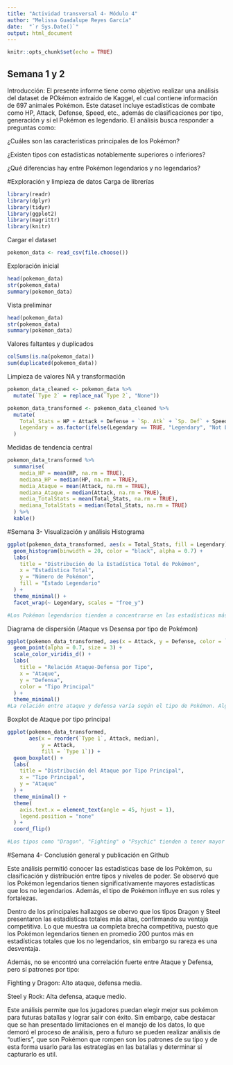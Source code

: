 ---
title: "Actividad transversal 4- Módulo 4"
author: "Melissa Guadalupe Reyes García"
date:  "`r Sys.Date()`"
output: html_document
---

```{r setup, include=FALSE}
knitr::opts_chunk$set(echo = TRUE)
```

## Semana 1 y 2
Introducción:
El presente informe tiene como objetivo realizar una análisis del dataset de POkémon extraido de Kaggel, el cual contiene información de 697 animales Pokémon. Este dataset incluye estadísticas de combate como HP, Attack, Defense, Speed, etc., además de clasificaciones por tipo, generación y sí el Pokémon es legendario. 
El análisis busca responder a preguntas como:

¿Cuáles son las características principales de los Pokémon?

¿Existen tipos con estadísticas notablemente superiores o inferiores?

¿Qué diferencias hay entre Pokémon legendarios y no legendarios?

#Exploración y limpieza de datos
Carga de librerías
```{r}
library(readr)
library(dplyr)
library(tidyr)
library(ggplot2)
library(magrittr)
library(knitr)
```

Cargar el dataset
```{r}
pokemon_data <- read_csv(file.choose())
```

Exploración inicial 
```{r cars}
head(pokemon_data)
str(pokemon_data)
summary(pokemon_data)

```

Vista preliminar
```{r}
head(pokemon_data)
str(pokemon_data)
summary(pokemon_data)
```

Valores faltantes y duplicados
```{r}
colSums(is.na(pokemon_data))
sum(duplicated(pokemon_data))

```

Limpieza de valores NA y transformación
```{r}
pokemon_data_cleaned <- pokemon_data %>%
  mutate(`Type 2` = replace_na(`Type 2`, "None"))

pokemon_data_transformed <- pokemon_data_cleaned %>%
  mutate(
    Total_Stats = HP + Attack + Defense + `Sp. Atk` + `Sp. Def` + Speed,
    Legendary = as.factor(ifelse(Legendary == TRUE, "Legendary", "Not Legendary"))
  )
```

Medidas de tendencia central
```{r}
pokemon_data_transformed %>%
  summarise(
    media_HP = mean(HP, na.rm = TRUE),
    mediana_HP = median(HP, na.rm = TRUE),
    media_Ataque = mean(Attack, na.rm = TRUE),
    mediana_Ataque = median(Attack, na.rm = TRUE),
    media_TotalStats = mean(Total_Stats, na.rm = TRUE),
    mediana_TotalStats = median(Total_Stats, na.rm = TRUE)
  ) %>%
  kable()

```

#Semana 3- Visualización y análisis 
Histograma 
```{r}
ggplot(pokemon_data_transformed, aes(x = Total_Stats, fill = Legendary)) +
  geom_histogram(binwidth = 20, color = "black", alpha = 0.7) +
  labs(
    title = "Distribución de la Estadística Total de Pokémon",
    x = "Estadística Total",
    y = "Número de Pokémon",
    fill = "Estado Legendario"
  ) +
  theme_minimal() +
  facet_wrap(~ Legendary, scales = "free_y")

#Los Pokémon legendarios tienden a concentrarse en las estadísticas más altas. La mayoría de los no legendarios tienen Total_Stats por debajo de 500.
```

Diagrama de dispersión (Ataque vs Desensa por tipo de Pokémon)
```{r}
ggplot(pokemon_data_transformed, aes(x = Attack, y = Defense, color = `Type 1`)) +
  geom_point(alpha = 0.7, size = 3) +
  scale_color_viridis_d() +
  labs(
    title = "Relación Ataque-Defensa por Tipo",
    x = "Ataque",
    y = "Defensa",
    color = "Tipo Principal"
  ) +
  theme_minimal()
#La relación entre ataque y defensa varía según el tipo de Pokémon. Algunos tipos como "Fighting" o "Dragon" destacan con mejor ataque.
```

Boxplot de Ataque por tipo principal
```{r}
ggplot(pokemon_data_transformed, 
       aes(x = reorder(`Type 1`, Attack, median), 
           y = Attack, 
           fill = `Type 1`)) +
  geom_boxplot() +
  labs(
    title = "Distribución del Ataque por Tipo Principal",
    x = "Tipo Principal",
    y = "Ataque"
  ) +
  theme_minimal() +
  theme(
    axis.text.x = element_text(angle = 45, hjust = 1),
    legend.position = "none"
  ) +
  coord_flip()

#Los tipos como "Dragon", "Fighting" o "Psychic" tienden a tener mayor ataque, por lo  que su rol en batalla se enfoca en ofensiva directa.

```

#Semana 4- Conclusión general y publicación en Github

Este análisis permitió conocer las estadísticas base de los Pokémon, su clasificación y distribución entre tipos y niveles de poder. Se observó que los Pokémon legendarios tienen significativamente mayores estadísticas que los no legendarios. Además, el tipo de Pokémon influye en sus roles y fortalezas.

Dentro de los principales hallazgos se obervo que los tipos Dragon y Steel presentaron las estadísticas totales más altas, confirmando su ventaja competitiva. Lo que muestra ua completa brecha competitiva, puesto que los Pokémon legendarios tienen en promedio 200 puntos más en estadísticas totales que los no legendarios, sin embargo su rareza es una desventaja. 

Además, no se encontró una correlación fuerte entre Ataque y Defensa, pero sí patrones por tipo:

Fighting y Dragon: Alto ataque, defensa media.

Steel y Rock: Alta defensa, ataque medio.

Este análisis permite que los jugadores puedan elegir mejor sus pokémon para futuras batallas y lograr salir con éxito. Sin embargo, cabe destacar que se han presentado limitaciones en el manejo de los datos, lo que demoró el proceso de análisis, pero a futuro se pueden realizar análisis de "outliers", que son Pokémon que rompen son los patrones de su tipo y de esta forma usarlo para las estrategías en las batallas y determinar sí capturarlo es util. 



